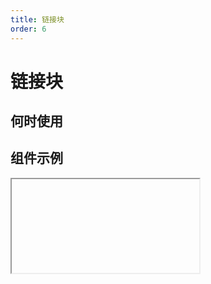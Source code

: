 ```yaml
---
title: 链接块
order: 6
---
```


# 链接块

## 何时使用

## 组件示例

<Iframe url="https://pre-yida-performance3.alibaba-inc.com/developer/link-bolck-v2?isRenderNav=false" />

## 组件属性

| 属性名 |  属性 code  | 类型 | 数据示例  | 动态属性 | 备注 |
| :------ | :------ | :------ | :------ | :----- | :----- |
| 链接类型 | type | string | ’page‘ | 否 |  |
| 链接地址 | url | string | ’‘ | 否 |  |
| 新开页面 | isBlank | boolean | false | 否 |  |
| 携带参数 | params | object | false | 否 | url 查询参数 |


<AttrTable dataSource={[
{
  attr: '链接类型', 
  code: 'type', 
  type: 'String', 
  demo: '’page‘', 
  dafault:'', 
  desc: ''
}, 
{
  attr: '链接地址', 
  code: 'url', 
  type: 'String', 
  demo: '', 
  dafault:'', 
  desc: ''
}, 
{
  attr: '新开页面', 
  code: 'isBlank', 
  type: 'boolean', 
  demo: 'false', 
  dafault:'', 
  desc: ''
}, 
{
  attr: '携带参数', 
  code: 'params', 
  type: 'object', 
  demo: 'false', 
  dafault:'', 
  desc: 'url 查询参数'
}, 
]}
/>